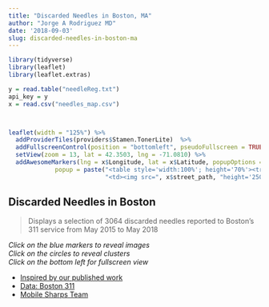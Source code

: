 ```yaml
---
title: "Discarded Needles in Boston, MA"
author: "Jorge A Rodriguez MD"
date: '2018-09-03'
slug: discarded-needles-in-boston-ma
---
```


```r
library(tidyverse)
library(leaflet)
library(leaflet.extras)

y = read.table("needleReg.txt")
api_key = y
x = read.csv("needles_map.csv")



leaflet(width = "125%") %>% 
  addProviderTiles(providers$Stamen.TonerLite)  %>% 
  addFullscreenControl(position = "bottomleft", pseudoFullscreen = TRUE) %>% 
  setView(zoom = 13, lat = 42.3503, lng = -71.0810) %>% 
  addAwesomeMarkers(lng = x$Longitude, lat = x$Latitude, popupOptions = popupOptions(minWidth = 500), clusterOptions = markerClusterOptions(showCoverageOnHover = F),
             popup = paste("<table style='width:100%'; height='70%'><tr><td><img src=", x$SubmittedPhoto, "height='250' width='250'><h4>Discarded Needle</br></h4>", x$open_dt,"<br>", x$Source, "</td>", 
                           "<td><img src=", x$street_path, "height='250' width='250'><h4>Street View</br></h4>Google Street View</td></tr></table>"))
```

## Discarded Needles in Boston
>Displays a selection of 3064 discarded needles reported to Boston's 311 service from May 2015 to May 2018

*Click on the blue markers to reveal images*  
*Click on the circles to reveal clusters*  
*Click on the bottom left for fullscreen view*

* [Inspired by our published work](https://www.ncbi.nlm.nih.gov/m/pubmed/30138067/)
* [Data: Boston 311](https://data.boston.gov/dataset/311-service-requests)
* [Mobile Sharps Team](http://www.bphc.org/whatwedo/Recovery-Services/services-for-active-users/Pages/Safe-Needle-and-Syringe-Disposal.aspx)



